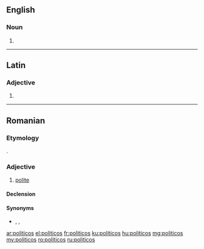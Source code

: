 {{also|políticos}}
==English==

===Noun===
{{head|en|noun plural form}}

# {{plural of|politico|lang=en}}

----

==Latin==

===Adjective===
{{la-adj-form|polīticōs}}

# {{inflection of|polīticus||acc|m|p|lang=la}}

----

==Romanian==

===Etymology===
{{bor|ro|el|πολιτικός}}.

===Adjective===
{{ro-adj|f=politicoasă}}

# [[polite]]

====Declension====
{{ro-decl-adj|f=politicoasă}}

====Synonyms====
* {{l|ro|cuviincios}}, {{l|ro|decent}}, {{l|ro|respectuos}}

[[ar:politicos]]
[[el:politicos]]
[[fr:politicos]]
[[ku:politicos]]
[[hu:politicos]]
[[mg:politicos]]
[[my:politicos]]
[[ro:politicos]]
[[ru:politicos]]